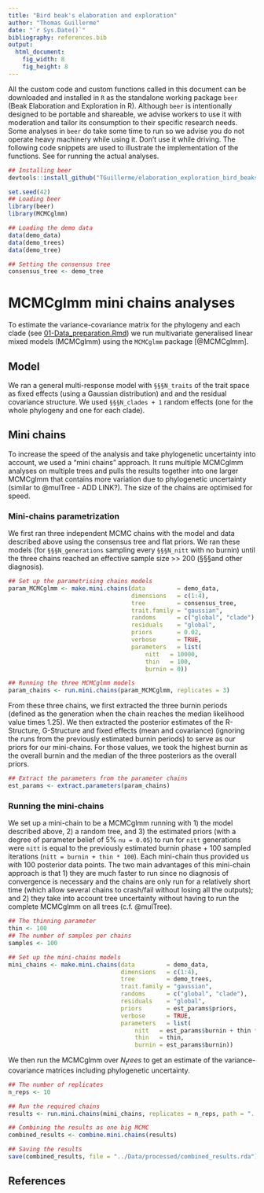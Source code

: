 ```yaml
---
title: "Bird beak's elaboration and exploration"
author: "Thomas Guillerme"
date: "`r Sys.Date()`"
bibliography: references.bib
output:
  html_document:
    fig_width: 8
    fig_height: 8
---
```


All the custom code and custom functions called in this document can be downloaded and installed in `R` as the standalone working package `beer` (Beak Elaboration and Exploration in R).
Although `beer` is intentionally designed to be portable and shareable, we advise workers to use it with moderation and tailor its consumption to their specific research needs.
Some analyses in `beer` do take some time to run so we advise you do not operate heavy machinery while using it.
Don't use it while driving.
The following code snippets are used to illustrate the implementation of the functions.
See <!-- §§§run_replicates_script --> for running the actual analyses.


```r
## Installing beer
devtools::install_github("TGuillerme/elaboration_exploration_bird_beaks/beer")
```

```r
set.seed(42)
## Loading beer
library(beer)
library(MCMCglmm)

## Loading the demo data
data(demo_data)
data(demo_trees)
data(demo_tree)

## Setting the consensus tree
consensus_tree <- demo_tree
```

# MCMCglmm mini chains analyses

To estimate the variance-covariance matrix for the phylogeny and each clade (see [01-Data_preparation.Rmd](01-Data_preparation.Rmd)) we run multivariate generalised linear mixed models (MCMCglmm) using the `MCMCglmm` package [@MCMCglmm].

## Model

We ran a general multi-response model with `§§§N_traits` of the trait space as fixed effects (using a Gaussian distribution) and and the residual covariance structure.
We used `§§§N_clades + 1` random effects (one for the whole phylogeny and one for each clade).
<!-- % NC: I know this is in the data prep, but can you specify an example MCMCglmm model here to make it clearer what you mean? -->

## Mini chains

To increase the speed of the analysis and take phylogenetic uncertainty into account, we used a "mini chains" approach.
It runs multiple MCMCglmm analyses on multiple trees and pulls the results together into one larger MCMCglmm that contains more variation due to phylogenetic uncertainty (similar to @mulTree - ADD LINK?).
The size of the chains are optimised for speed. <!-- % NC: Editted as multree is not familiar to everyone, so keeping it general and linking to multree is better -->

### Mini-chains parametrization

We first ran three independent MCMC chains with the model and data described above using the consensus tree and flat priors.
We ran these models (for `§§§N_generations` sampling every `§§§N_nitt` with no burnin) until the three chains reached an effective sample size >> 200 (§§§and other diagnosis). 
<!-- % NC: I thought in MCMCglmm the nitt parameter was total number of iterations, and thin gives how often the chain is sampled? I think you've called nitt generations here but better to be consistent with MCMCglmm?
 -->
```r
## Set up the parametrising chains models
param_MCMCglmm <- make.mini.chains(data         = demo_data,
                                   dimensions   = c(1:4),
                                   tree         = consensus_tree,
                                   trait.family = "gaussian",
                                   randoms      = c("global", "clade"),
                                   residuals    = "global",
                                   priors       = 0.02,
                                   verbose      = TRUE,
                                   parameters   = list(
                                       nitt   = 10000,
                                       thin   = 100,
                                       burnin = 0))

## Running the three MCMCglmm models
param_chains <- run.mini.chains(param_MCMCglmm, replicates = 3)
```

From these three chains, we first extracted the three burnin periods (defined as the generation when the chain reaches the median likelihood value times 1.25).
We then extracted the posterior estimates of the R-Structure, G-Structure and fixed effects (mean and covariance) (ignoring the runs from the previously estimated burnin periods) to serve as our priors for our mini-chains. 
For those values, we took the highest burnin as the overall burnin and the median of the three posteriors as the overall priors.

```r
## Extract the parameters from the parameter chains
est_params <- extract.parameters(param_chains)
```

### Running the mini-chains

We set up a mini-chain to be a MCMCglmm running with 1) the model described above, 2) a random tree, and 3) the estimated priors (with a degree of parameter belief of 5% `nu = 0.05`) to run for `nitt` generations were `nitt` is equal to the previously estimated burnin phase + 100 sampled iterations (`nitt = burnin + thin * 100`).
Each mini-chain thus provided us with 100 posterior data points.
The two main advantages of this mini-chain approach is that 1) they are much faster to run since no diagnosis of convergence is necessary and the chains are only run for a relatively short time (which allow several chains to crash/fail without losing all the outputs); and 2) they take into account tree uncertainty without having to run the complete MCMCglmm on all trees (c.f. @mulTree).


```r
## The thinning parameter
thin <- 100
## The number of samples per chains
samples <- 100

## Set up the mini-chains models
mini_chains <- make.mini.chains(data         = demo_data,
                                dimensions   = c(1:4),
                                tree         = demo_trees,
                                trait.family = "gaussian",
                                randoms      = c("global", "clade"),
                                residuals    = "global",
                                priors       = est_params$priors,
                                verbose      = TRUE,
                                parameters   = list(
                                    nitt   = est_params$burnin + thin * samples,
                                    thin   = thin,
                                    burnin = est_params$burnin))
```

We then run the MCMCglmm over $N_trees$ to get an estimate of the variance-covariance matrices including phylogenetic uncertainty.

```r
## The number of replicates
n_reps <- 10

## Run the required chains
results <- run.mini.chains(mini_chains, replicates = n_reps, path = "../Data/Processed/MCMC/")

## Combining the results as one big MCMC
combined_results <- combine.mini.chains(results)

## Saving the results
save(combined_results, file = "../Data/processed/combined_results.rda")
```



<!-- 

#### Number of runs optimisation (TO BE DEVELOPED?)

```r
## Function for running one mini chain on a random tree (and saving the results)
fun.mini.chains <- function() {
    run.mini.chains(mini_chains, replicates = 1, path = "../Data/Processed/MCMC/", file.name = "mini.chains")
}
```

To make sure we reached consistent results, we run the set of N mini-chains were N was determined using the following variance optimisation algorithm.
 
 * 1. run an initial $N = 20$ chains;
 * 2. estimate the $V_{1}$, the pooled variances for each parameters in the chain (V1 is a vector of length §§§);
 * 3. update N to N = N * 1.05 and run an additional 5% chains;
 * 4. estimate $V_{2}$, the pooled variances for each parameters in the chain;
 * 5. calculate $\Delta_V$, the absolute change between $V_{1}$ and $V_{2}$ as ($\sqrt{(\frac{V_{1}}/{V_{2}} - 1)^{2}}$).
 * 6. If $\Delta_V < 0.05$ (meaning an increase of 5% of the replicates resulted in an increase of the parameters of less than 5%), the desired number of mini-chains is reached. Else, set $V_{1} = V_{2}$ and repeat from step 3.


```r
## The summary function

```


After reaching the desired $N$ chains, we pulled all the posterior estimates together back into a "standard" big MCMCglmm with a posterior distribution including the effective results and the phylogenetic uncertainty.

-->

## References
